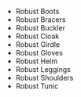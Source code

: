 - <WowHeadItem id="15121">Robust Boots</WonderfulHeadItem>
- <WowHeadItem id="15122">Robust Bracers</WonderfulHeadItem>
- <WowHeadItem id="15123">Robust Buckler</WonderfulHeadItem>
- <WowHeadItem id="15124">Robust Cloak</WonderfulHeadItem>
- <WowHeadItem id="15120">Robust Girdle</WonderfulHeadItem>
- <WowHeadItem id="15125">Robust Gloves</WonderfulHeadItem>
- <WowHeadItem id="15129">Robust Helm</WonderfulHeadItem>
- <WowHeadItem id="15126">Robust Leggings</WonderfulHeadItem>
- <WowHeadItem id="15127">Robust Shoulders</WonderfulHeadItem>
- <WowHeadItem id="15128">Robust Tunic</WonderfulHeadItem>
